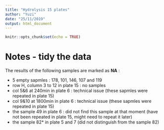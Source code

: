 ```yaml
---
title: "Hydrolysis 15 plates"
author: "Yuzi"
date: "25/11/2019"
output: html_document
---
```


```r
knitr::opts_chunk$set(echo = TRUE)
```

# Notes - tidy the data

The results of the following samples are marked as **NA** :

- 5 empty sapmles : 178, 101, 146, 107 and 119
- row H, column 3 to 12 in plate 15 : no samples
- col 5&6 at 240min in plate 6 : technical issue (these sapmles were repeated in plate 15)
- col 9&10 at 1800min in plate 6 : technical issue (these sapmles were repeated in plate 15)
- the sample 49 in plate 6 : did not find this sample at that moment (have not been repeated in plate 15, might need to repeat it later)
- the sample 82* in plate 5 and 7 (did not distinguish from the sample 82)

```r

```


